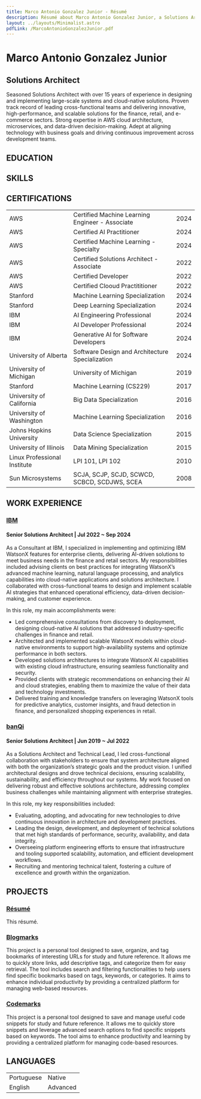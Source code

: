 ```yaml
---
title: Marco Antonio Gonzalez Junior - Résumé
description: Résumé about Marco Antonio Gonzalez Junior, a Solutions Architect.
layout: ../layouts/Minimalist.astro
pdfLink: /MarcoAntonioGonzalezJunior.pdf
---
```


# Marco Antonio Gonzalez Junior

## Solutions Architect

<Headline />

Seasoned Solutions Architect with over 15 years of experience in designing and implementing large-scale systems and cloud-native solutions. Proven track record of leading cross-functional teams and delivering innovative, high-performance, and scalable solutions for the finance, retail, and e-commerce sectors. Strong expertise in AWS cloud architecture, microservices, and data-driven decision-making. Adept at aligning technology with business goals and driving continuous improvement across development teams.

## EDUCATION



## SKILLS



## CERTIFICATIONS

|   |   |   |
| - | - | - |
| AWS | Certified Machine Learning Engineer - Associate | 2024 |
| AWS | Certified AI Practitioner | 2024 |
| AWS | Certified Machine Learning - Specialty | 2024 |
| AWS | Certified Solutions Architect - Associate | 2022 |
| AWS | Certified Developer | 2022 |
| AWS | Certified Clooud Practititioner | 2022 |
| Stanford | Machine Learning Specialization | 2024 |
| Stanford | Deep Learning Specialization | 2024 |
| IBM | AI Engineering Professional | 2024 |
| IBM | AI Developer Professional | 2024 |
| IBM | Generative AI for Software Developers | 2024 |
| University of Alberta | Software Design and Architecture Specialization | 2024 |
| University of Michigan | University of Michigan | 2019 |
| Stanford | Machine Learning (CS229) | 2017 |
| University of California | Big Data Specialization | 2016 |
| University of Washington | Machine Learning Specialization | 2016 |
| Johns Hopkins University | Data Science Specialization | 2015 |
| University of Illinois | Data Mining Specialization | 2015 |
| Linux Professional Institute | LPI 101, LPI 102 | 2010 |
| Sun Microsystems | SCJA, SCJP, SCJD, SCWCD, SCBCD, SCDJWS, SCEA | 2008 |


## WORK EXPERIENCE

### [IBM](https://www.ibm.com/)

#### Senior Solutions Architect | Jul 2022 ~ Sep 2024

As a Consultant at IBM, I specialized in implementing and optimizing IBM WatsonX features for enterprise clients, delivering AI-driven solutions to meet business needs in the finance and retail sectors. My responsibilities included advising clients on best practices for integrating WatsonX’s advanced machine learning, natural language processing, and analytics capabilities into cloud-native applications and solutions architecture. I collaborated with cross-functional teams to design and implement scalable AI strategies that enhanced operational efficiency, data-driven decision-making, and customer experience.

In this role, my main accomplishments were:

- Led comprehensive consultations from discovery to deployment, designing cloud-native AI solutions that addressed industry-specific challenges in finance and retail.
- Architected and implemented scalable WatsonX models within cloud-native environments to support high-availability systems and optimize performance in both sectors.
- Developed solutions architectures to integrate WatsonX AI capabilities with existing cloud infrastructure, ensuring seamless functionality and security.
- Provided clients with strategic recommendations on enhancing their AI and cloud strategies, enabling them to maximize the value of their data and technology investments.
- Delivered training and knowledge transfers on leveraging WatsonX tools for predictive analytics, customer insights, and fraud detection in finance, and personalized shopping experiences in retail.

### [banQi](http://banqi.com/)

#### Senior Solutions Architect | Jun 2019 ~ Jul 2022

As a Solutions Architect and Technical Lead, I led cross-functional collaboration with stakeholders to ensure that system architecture aligned with both the organization’s strategic goals and the product vision. I unified architectural designs and drove technical decisions, ensuring scalability, sustainability, and efficiency throughout our systems. My work focused on delivering robust and effective solutions architecture, addressing complex business challenges while maintaining alignment with enterprise strategies.

In this role, my key responsibilities included:

- Evaluating, adopting, and advocating for new technologies to drive continuous innovation in architecture and development practices.
- Leading the design, development, and deployment of technical solutions that met high standards of performance, security, availability, and data integrity.
- Overseeing platform engineering efforts to ensure that infrastructure and tooling supported scalability, automation, and efficient development workflows.
- Recruiting and mentoring technical talent, fostering a culture of excellence and growth within the organization.
## PROJECTS

### [Résumé](<https://resume.magj.dev>)

This résumé.

### [Blogmarks](<https://blogmarks.dev>)

This project is a personal tool designed to save, organize, and tag bookmarks of interesting URLs for study and future reference. It allows me to quickly store links, add descriptive tags, and categorize them for easy retrieval. The tool includes search and filtering functionalities to help users find specific bookmarks based on tags, keywords, or categories. It aims to enhance individual productivity by providing a centralized platform for managing web-based resources.

### [Codemarks](<https://codemarks.dev>)

This project is a personal tool designed to save and manage useful code snippets for study and future reference. It allows me to quickly store snippets and leverage advanced search options to find specific snippets based on keywords. The tool aims to enhance productivity and learning by providing a centralized platform for managing code-based resources.

## LANGUAGES

|   |   |
| - | - |
| Portuguese | Native |
| English | Advanced |


